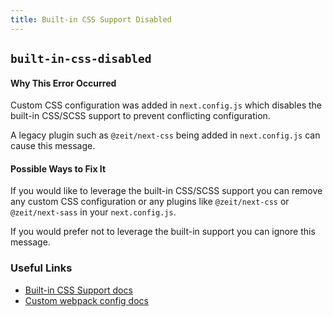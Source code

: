 ```yaml
---
title: Built-in CSS Support Disabled
---
```


## `built-in-css-disabled`

#### Why This Error Occurred

Custom CSS configuration was added in `next.config.js` which disables the built-in CSS/SCSS support to prevent conflicting configuration.

A legacy plugin such as `@zeit/next-css` being added in `next.config.js` can cause this message.

#### Possible Ways to Fix It

If you would like to leverage the built-in CSS/SCSS support you can remove any custom CSS configuration or any plugins like `@zeit/next-css` or `@zeit/next-sass` in your `next.config.js`.

If you would prefer not to leverage the built-in support you can ignore this message.

### Useful Links

- [Built-in CSS Support docs](/docs/basic-features/built-in-css-support)
- [Custom webpack config docs](/docs/api-reference/next.config.js/custom-webpack-config)
